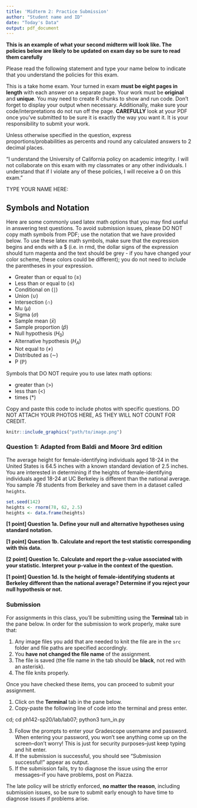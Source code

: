 ---
title: 'Midterm 2: Practice Submission'
author: "Student name and ID"
date: "Today's Data"
output: pdf_document
---

**This is an example of what your second midterm will look like. The policies below are likely to be updated on exam day so be sure to read them carefully** \

Please read the following statement and type your name below to indicate that you understand the policies for this exam.\

This is a take home exam. Your turned in exam **must be eight pages in length** with each answer on a separate page. Your work must be **original** and **unique**. You may need to create R chunks to show and run code. Don't forget to display your output when necessary. Additionally, make sure your code/interpretations do not run off the page. **CAREFULLY** look at your PDF once you've submitted to be sure it is exactly the way you want it. It is your responsibility to submit your work.\ 

Unless otherwise specified in the question, express proportions/probabilities as percents and round any calculated answers to 2 decimal places. \

“I understand the University of California policy on academic integrity. I will not collaborate on this exam with my classmates or any other individuals. I understand that if I violate any of these policies, I will receive a 0 on this exam." \

TYPE YOUR NAME HERE:
\


\newpage

## Symbols and Notation 

Here are some commonly used latex math options that you may find useful in answering test questions. To avoid submission issues, please DO NOT copy math symbols from PDF; use the notation that we have provided below. To use these latex math symbols, make sure that the expression begins and ends with a $ (i.e. in rmd, the dollar signs of the expression should turn magenta and the text should be grey - if you have changed your color scheme, these colors could be different); you do not need to include the parentheses in your expression.  

- Greater than or equal to ($\ge$)  \
- Less than or equal to ($\le$) \
- Conditional on ($\mid$)   \
- Union ($\cup$)  \
- Intersection ($\cap$)  \
- Mu ($\mu$)   \
- Sigma ($\sigma$)  \
- Sample mean ($\bar{x}$)  \
- Sample proportion ($\hat{p}$)  \
- Null hypothesis ($H_{0}$)  \
- Alternative hypothesis ($H_{A}$) \
- Not equal to ($\neq$)  \
- Distributed as ($\sim$)  \
- P ($\mathbb{P}$)  \

Symbols that DO NOT require you to use latex math options: 

- greater than (>)  \
- less than (<)  \
- times (\*)  \

Copy and paste this code to include photos with specific questions. DO NOT ATTACH YOUR PHOTOS HERE, AS THEY WILL NOT COUNT FOR CREDIT.

```{r, echo = F, out.width = "400px", fig.pos="H"}
knitr::include_graphics("path/to/image.png")
```

\newpage

### Question 1: Adapted from Baldi and Moore 3rd edition
The average height for female-identifying individuals aged 18-24 in the United States is 64.5 inches with a known standard deviation of 2.5 inches. You are interested in determining if the heights of female-identifying individuals aged 18-24 at UC Berkeley is different than the national average. You sample 78 students from Berkeley and save them in a dataset called `heights`.

```{r heights-generate, include = F}
set.seed(142)
heights <- rnorm(78, 62, 2.5)
heights <- data.frame(heights)
```


\newpage
**[1 point] Question 1a. Define your null and alternative hypotheses using standard notation.**



\newpage
**[1 point] Question 1b. Calculate and report the test statistic corresponding with this data.**



\newpage
**[2 point] Question 1c. Calculate and report the p-value associated with your statistic. Interpret your p-value in the context of the question. **




\newpage
**[1 point] Question 1d. Is the height of female-identifying students at Berkeley different than the national average? Determine if you reject your null hypothesis or not.**

\newpage
### Submission

For assignments in this class, you'll be submitting using the **Terminal** tab in the pane below. In order for the submission to work properly, make sure that:

1. Any image files you add that are needed to knit the file are in the `src` folder and file paths are specified accordingly. 
2. You **have not changed the file name** of the assignment.
3. The file is saved (the file name in the tab should be **black**, not red with an asterisk).
4. The file knits properly.

Once you have checked these items, you can proceed to submit your assignment.

1. Click on the **Terminal** tab in the pane below.
2. Copy-paste the following line of code into the terminal and press enter.

cd; cd ph142-sp20/lab/lab07; python3 turn_in.py

3. Follow the prompts to enter your Gradescope username and password. When entering your password, you won't see anything come up on the screen--don't worry! This is just for security purposes--just keep typing and hit enter.
4. If the submission is successful, you should see "Submission successful!" appear as output.
5. If the submission fails, try to diagnose the issue using the error messages--if you have problems, post on Piazza. 

The late policy will be strictly enforced, **no matter the reason**, including submission issues, so be sure to submit early enough to have time to diagnose issues if problems arise.
